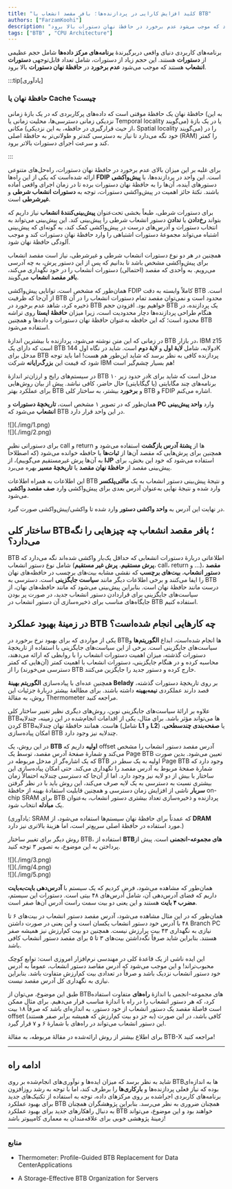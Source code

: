 ```yaml
---
title: "کلید افزایش کارایی در پردازنده‌ها؛ بافر مقصد انشعاب یا BTB"
authors: ["FarzamKoohi"]
description: "برنامه‌های کاربردی دنیای واقعی دربرگیرندهٔ برنامه‌های مرکز داده‌ها شامل حجم عظیمی از دستورات هستند. این حجم زیاد از دستورات، شامل تعداد قابل‌توجهی دستورات انشعاب هستند که موجب می‌شود عدم برخورد در حافظۀ نهان دستورات بالا برود."
tags: ["BTB" , "CPU Architecture"]
---
```


برنامه‌های کاربردی دنیای واقعی دربرگیرندهٔ <Tooltip tip="Data center applications"><span>**برنامه‌های مرکز داده‌ها**</span></Tooltip> شامل حجم عظیمی از <Tooltip tip="Instructions"><span>**دستورات**</span></Tooltip> هستند. این حجم زیاد از دستورات، شامل تعداد قابل‌توجهی <Tooltip tip="Branch instruction"><span>**دستورات انشعاب**</span></Tooltip> هستند که موجب می‌شود <Tooltip tip="Miss"><span>**عدم برخورد**</span></Tooltip> در <Tooltip tip="I-Cache"><span>**حافظۀ نهان دستورات**</span></Tooltip> بالا برود.

:::tip[یادآوری]

### حافظۀ نهان یا Cache چیست؟

حافظۀ نهان یک حافظۀ موقتی است که داده‌های پرکاربردی که در یک بازهٔ زمانی (به این نزدیکی زمانی دسترسی‌ها، محلیت زمانی یا Temporal locality می‌گویند) یا در یک بازهٔ مکانی (از حیث قرارگیری در حافظه، به این نزدیکی، Spatial locality می‌گویند) را در خود نگه می‌دارد تا نیاز به دسترسی کندتر 	و طولانی‌تر به حافظهٔ اصلی (RAM) را کمتر کند و سرعت اجرای دستورات بالاتر برود.

:::


برای غلبه بر این میزان بالای عدم برخورد در حافظۀ نهان دستورات، راه‌حل‌های متنوعی ارائه شده‌است که یکی از این راه‌ها <Tooltip tip="Fetch Directed Instruction Prefetching"><span>**FDIP**</span></Tooltip> است. این واحد در پردازنده‌ها، با <Tooltip tip="Prefetching"><span>**پیش‌واکشی**</span></Tooltip> دستورهای آينده، آن‌ها را به حافظۀ نهان دستورات برده تا در زمان اجرای واقعی آماده باشند. نکتهٔ حائز اهمیت در پیش‌واکشی دستورات، توجه به <Tooltip tip="Conditional Branch"><span>**دستورات انشعاب شرطی**</span></Tooltip> و <Tooltip tip="Unconditional Branch"><span>**غیرشرطی**</span></Tooltip> است.

برای دستورات شرطی، طبعاً بخشی تحت‌عنوان <Tooltip tip="Branch Predictor"><span>**پیش‌بینی‌کنندهٔ انشعاب**</span></Tooltip> نیاز داریم که بتواند <Tooltip tip="Taken"><span>**رخ‌دادن**</span></Tooltip> یا <Tooltip tip="Not Taken"><span>**ندادن**</span></Tooltip> دستور انشعاب شرطی را پیش‌بینی کند. این پیش‌بینی می‌تواند به انتخاب دستورات و آدرس‌های درست در پیش‌واکشی کمک کند، به گونه‌ای که پیش‌بینی اشتباه می‌تواند مجموعهٔ دستورات اشتباهی را وارد حافظۀ نهان دستورات کند و موجب آلودگی حافظۀ نهان شود.

همچنین در هر دو نوع دستورات انشعاب شرطی و غیرشرطی، نیاز است مقصد انشعاب برای پیش‌واکشی مشخص باشد تا بدانیم که پس از این دستور پرش، به چه آدرسی می‌رویم. به واحدی که مقصد (احتمالی) دستورات انشعاب را در خود نگهداری می‌کند، <Tooltip tip="Branch Target Buffer (BTB)"><span>**بافر مقصد انشعاب**</span></Tooltip> می‌گویند.

همان‌طور که مشخص است، توانایی پیش‌واکشی FDIP کاملاً وابسته به دقت BTB است. از آن‌جا که ظرفیت BTB محدود است و نمی‌توان مقصد تمام دستورات انشعاب را در آن ذخیره کرد، شاهد عدم برخورد در BTB خواهیم بود. افزودن حجم BTB یک پردازنده، در هنگام طراحی پردازنده‌ها دچار محدودیت است، زیرا میزان <Tooltip tip="Static Random-Access Memory"><span>**حافظهٔ ایستا**</span></Tooltip> روی تراشه محدود است؛ که این حافظه به‌عنوان حافظهٔ نهان دستورات و داده‌ها و همچنین BTB استفاده می‌شود.

در زمانی که این متن نوشته می‌شود، پردازنده با بیشترین اندازهٔ BTB در بازار، IBM z15 است که دارای یک BTB دولایه، شامل <Tooltip tip="L1 (Level 1)"><span>**لایهٔ اول**</span></Tooltip> و <Tooltip tip="L2 (Level 2)"><span>**لایهٔ دوم**</span></Tooltip> است. شاید در نگاه اول 144K مدخل برای BTB پردازنده کافی به نظر برسد که شاید این‌طور هم هست! اما باید توجه شود که قیمت این <Tooltip tip="Mainframe"><span>**بزرگ‌رایانه**</span></Tooltip> شرکت IBM هم بسیار چشم‌گیر است!

در سیستم‌های رایج و ارزان‌تر اندازهٔ BTB در حدود زیر ۱۰k مدخل است که شاید برای برنامه‌های چند مگابایتی (یا گیگابایتی) حال حاضر، کافی نباشد. پیش از بیان روش‌هایی برای عملکرد بهتر BTB و <Tooltip tip="Hit"><span>**برخورد**</span></Tooltip> بیشتر، به ساختار کلی BTB و FDIP اشاره می‌کنم.

همان‌طور که در تصویر ۱ مشخص است، <Tooltip tip="History"><span>**تاریخچۀ دستورات**</span></Tooltip> و <Tooltip tip="Program Counter"><span>**PC**</span></Tooltip> وارد <Tooltip tip="Branch Prediction Unit (BPU)"><span>**واحد پیش‌بینی انشعاب**</span></Tooltip> می‌شود که BTB در این واحد قرار دارد.

<div style={{textAlign: 'center'}}>
    ![](./img/1.png)
</div>
<div style={{textAlign: 'center'}}>
    ![](./img/2.png)
</div>

برای دستوراتی نظیر call و return ها از <Tooltip tip="Return Address Stack"><span>**پشتهٔ آدرس بازگشت**</span></Tooltip> استفاده می‌‌شود و همچنین برای پرش‌هایی که مقصد آن‌ها از <Tooltip tip="Register"><span>**ثبات‌ها**</span></Tooltip> یا حافظه خوانده می‌شود (که اصطلاحاً به آن‌ها پرش غیرمستقیم می‌گوییم)، از <Tooltip tip="Indirect Jump Predictor"><span>**IJP**</span></Tooltip> استفاده می‌شود که خود این بخش، برای پیش‌بینی مقصد از <Tooltip tip="Target Cache"><span>**حافظۀ نهان مقصد**</span></Tooltip> یا <Tooltip tip="Path History"><span>**تاریخچۀ مسیر**</span></Tooltip> بهره می‌برد.

این اطلاعات به همراه اطلاعات BTB و نتیجهٔ پیش‌بینی دستور انشعاب به یک <Tooltip tip="Multiplexer"><span>**مالتی‌پلکسر**</span></Tooltip> وارد شده و نتیجهٔ نهایی به‌عنوان آدرس بعدی برای پیش‌واکشی وارد <Tooltip tip="Fetch Target Queue (FTQ)"><span>**صف مقصد واکشی**</span></Tooltip> می‌شود.

در نهایت این آدرس به <Tooltip tip="Instruction Fetch Unit (IFU)"><span>**واحد واکشی دستور**</span></Tooltip> وارد شده تا واکشی/پیش‌واکشی صورت گیرد.

## ساختار کلی BTB؛ بافر مقصد انشعاب چه چیزهایی را نگه می‌دارد؟

BTB اطلاعاتی دربارهٔ دستورات انشعابی که حداقل یک‌بار واکشی شده‌اند نگه می‌دارد که شامل نوع دستور انشعاب (<Tooltip tip="Direct jump"><span>**پرش مستقیم**</span></Tooltip>، <Tooltip tip="Indirect jump"><span>**پرش غیر مستقیم**</span></Tooltip>، call، return و …)، <Tooltip tip="Branch Target Instruction"><span>**مقصد دستور انشعاب**</span></Tooltip>، <Tooltip tip="Tag"><span>**بیت‌های برچسب**</span></Tooltip> که نقشی مشابه بیت‌های برچسب در حافظه‌های نهان را ایفا می‌کنند و برخی اطلاعات دیگر مانند <Tooltip tip="Replacement Policy"><span>**سیاست جایگزینی**</span></Tooltip> است. دسترسی به BTB درست مانند حافظهٔ نهان است. بنابراین پیش‌بینی می‌شود که مانند حافظه‌های نهان، از سیاست‌های جایگزینی برای قراردادن دستور انشعاب جدید، در صورت پر بودن جایگاه‌های مناسب برای ذخیره‌سازی آن دستور انشعاب در BTB استفاده کنیم.

## در زمینهٔ بهبود عملکرد BTB چه کار‌هایی انجام شده‌است؟

یکی از مواردی که برای بهبود نرخ برخورد در BTBها انجام شده‌است، ابداع <Tooltip tip="Algorithms"><span>**الگوریتم‌ها**</span></Tooltip> و سیاست‌های جایگزینی است. برخی از این سیاست‌های جایگزینی با استفاده از تاریخچۀ دستورات گذشته، میزان اهمیت دستورات انشعاب را با روابطی که ارائه می‌دهند، محاسبه کرده و در هنگام جایگزینی، دستورات انشعاب با اهمیت کمتر (آن‌هایی که کمتر دسترسی می‌خورند) را از BTB خارج کرده و دستور جدید را جایگزین می‌کنند.

همچنین عده‌ای با پیاده‌سازی <Tooltip tip="Belady's anomaly algorithm"><span>**الگوریتم بهینهٔ Belady**</span></Tooltip> بر روی تاریخچهٔ دستورات گذشته، قصد دارند عملکردی <Tooltip tip="Sub-optimal"><span>**نیمه‌بهینه**</span></Tooltip> داشته باشند. برای مطالعهٔ بیشتر دربارۀ جزئیات این روش، به مقالهٔ Thermometer مراجعه کنید.

علاوه بر ارائۀ سیاست‌های جایگزینی نوین، روش‌های دیگری نظیر تغییر ساختار کلی BTBها می‌تواند مؤثر باشد. برای مثال، یکی از اقدامات انجام‌شده در این زمینه، چندلایه کردن BTBهاست. همانند حافظۀ نهان چندلایه (شامل <Tooltip tip="L1 (Level 1)"><span>**L1**</span></Tooltip> و <Tooltip tip="L2 (Level 2)"><span>**L2**</span></Tooltip>) یا <Tooltip tip="multi-level paging"><span>**صفحه‌بندی چندسطحی**</span></Tooltip>، امکان پیاده‌سازی BTB چندلایه نیز وجود دارد.

در این روش، یک <Tooltip tip="Main BTB"><span>**BTB اولیه**</span></Tooltip> داریم که offset آدرس مقصد دستور انشعاب را مشخص می‌کند و شمارۀ صفحۀ آدرس مقصد، توسط یک Page BTB تعیین می‌شود. بدین صورت که یک اشاره‌گر از مدخل مربوطه در BTB اولیه به یک سطر در Page BTB وجود دارد که شمارۀ صفحهٔ مربوط به آدرس مقصد را نگهداری می‌کند. حتی امکان پیاده‌سازی این ساختار با بیش از دو لایه نیز وجود دارد. اما از آن‌جا که دسترسی چندلایه احتمالاً زمان بیشتری نسبت به دسترسی به یک لایه صرف می‌کند، این روش باید با در نظر گرفتن <Tooltip tip="Overhead"><span>**سربار**</span></Tooltip> ناشی از افزایش زمان دسترسی و همچنین قابلیت استفادۀ بهینه از حافظۀ on-chip SRAM برای BTB پردازنده و ذخیره‌سازی تعداد بیشتری دستور انشعاب، به‌عنوان یک <Tooltip tip="Trade-Off"><span>**مبادله**</span></Tooltip> انتخاب شود.

(یادآوری: SRAM که عمدتاً برای حافظۀ نهان سیستم‌ها استفاده می‌شود، از <Tooltip tip="DRAM (Dynamic Random-Access Memory)"><span>**DRAM**</span></Tooltip> مورد استفاده در حافظۀ اصلی سریع‌تر است، اما هزینهٔ بالاتری نیز دارد.)

روش دیگر برای تغییر ساختار BTB، استفاده از <Tooltip tip="Set-Associative"><span>**BTBهای مجموعه-انجمنی**</span></Tooltip> است. پیش از پرداختن به این موضوع، به تصویر ۳ توجه کنید.

<div style={{textAlign: 'center'}}>
    ![](./img/3.png)
</div>
<div style={{textAlign: 'center'}}>
    ![](./img/4.png)
</div>
<div style={{textAlign: 'center'}}>
    ![](./img/5.png)
</div>

همان‌طور که مشاهده می‌شود، فرض کردیم که یک سیستم با <Tooltip tip="Byte-Addressable"><span>**آدرس‌دهی بایت‌به‌بایت**</span></Tooltip> داریم که فضای آدرس‌دهی آن، شامل آدرس‌های ۴۸ بیتی است. دستورات این سیستم‌، <Tooltip tip="4-Byte-Aligned"><span>**مضرب ۴ بایت**</span></Tooltip> هستند و این یعنی دو بیت سمت راست آدرس آن‌ها صفر است.

همان‌طور که در این مثال مشاهده می‌شود، آدرس مقصد دستور انشعاب در بیت‌های ۶ تا ۴۸ با آدرس خود دستور انشعاب یکسان است و این یعنی در صورت داشتن Branch PC نیازی به نگهداری ۴۳ بیت پرارزش نیست. همچنین دو بیت کم‌ارزش نیز همیشه صفر هستند. بنابراین شاید صرفاً نگه‌داشتن بیت‌های ۳ تا ۵ برای مقصد دستور انشعاب کافی باشد.

این ایده ناشی از یک قاعدهٔ کلی در مهندسی نرم‌افزار امروزی است: توابع کوچک محبوب‌تراند! و این موجب می‌شود که آدرس مقاصد دستور انشعاب، عموماً به آدرس خود دستور انشعاب نزدیک باشد و صرفاً در تعدادی بیت کم‌ارزش متفاوت باشد. بنابراین نیازی به نگهداری کل آدرس مقصد نیست.

طبق این موضوع، می‌توان از BTBهای مجموعه-انجمی با اندازهٔ <Tooltip tip="Way"><span>**راه‌های**</span></Tooltip> متفاوت استفاده کرد، که هر دستور انشعاب را در راه با اندازهٔ مناسب قرار می‌دهیم.‌ برای مثال ممکن است فاصلهٔ مقصد یک دستور انشعاب از خود دستور، به اندازه‌ای باشد که صرفاً ۱۸ بیت offset (به جز دو بیت کم‌ارزش که همیشه برابر صفر هستند) کافی باشد، در این صورت این دستور انشعاب می‌تواند در راه‌های با شمارهٔ ۶ و ۷ قرار گیرد.

برای اطلاع بیشتر از روش ارائه‌شده در مقالهٔ مربوطه، به مقالهٔ BTB-X مراجعه کنید!

---

## ادامه راه

شاید به نظر برسد که میزان ایده‌ها و نوآوری‌های انجام‌شده بر روی BTBها به اندازه‌ای بوده که نیاز فعلی پردازنده‌ها و <Tooltip tip="Workloads"><span>**بارکاری‌ها**</span></Tooltip> را برطرف کند، اما با توجه به رشد روزافزون برنامه‌های کاربردی اجراشده بر روی مرکزهای داده‌، توجه به استفاده از تکنیک‌های جدید برای بهبود عملکرد BTB همچنان ضروری به نظر می‌رسد. بنابراین پژوهشگران همچنان به دنبال راهکارهای جدید برای بهبود عملکرد BTB خواهند بود و این موضوع، می‌تواند زمینهٔ پژوهشی خوبی برای علاقه‌مندان به معماری کامپیوتر باشد!

---
### منابع

- Thermometer: Profile-Guided BTB Replacement for Data CenterApplications

- A Storage-Effective BTB Organization for Servers